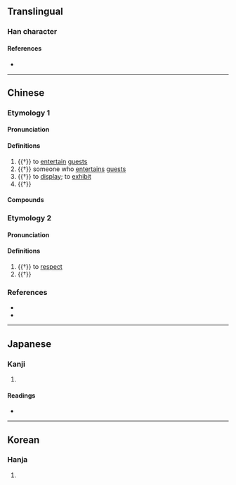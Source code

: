 {{also|傧}}
{{character info}}
==Translingual==

===Han character===
{{Han char|rn=9|rad=人|as=14|sn=16|four=23286|canj=OJMC|ids=⿰亻賓}}

====References====
* {{Han ref|kx=0119.240|dkj=01214|dj=0253.020|hdz=10232.030|uh=5110|ud=20752|bh=BEAA|bd=48810}}

----

==Chinese==

===Etymology 1===
{{zh-forms|s=傧}}

====Pronunciation====
{{zh-pron
|m=bīn,bìn,1nb=standard in Mainland,2nb=variant in Mainland,2nc=standard in Taiwan
|c=ban3
|mn=pin
|mc=2
|oc=2
|cat=v,n
}}

====Definitions====
{{zh-hanzi}}

# {{†}} to [[entertain]] [[guest]]s
# {{†}} someone who [[entertain]]s [[guest]]s
# {{†}} to [[display]]; to [[exhibit]]
# {{†}} {{zh-alt-form|擯|to [[reject]]; to [[abandon]]; to [[discard]]}}

====Compounds====
{{zh-der|九儐|价儐|儐厭|儐導|儐尸|儐從|儐畔|儐相|儐笑|儐背|儐豆|儐贊|排儐|賓儐}}

===Etymology 2===
{{zh-forms|s=傧}}

====Pronunciation====
{{zh-pron
|m=bīn
|c=ban1
|mn=pin
|mc=1
|oc=1
|cat=
}}

====Definitions====
{{zh-hanzi}}

# {{†}} to [[respect]]
# {{†}} {{zh-alt-form|顰|to [[frown]]; to [[knit one's brows]]}}

===References===
* {{R:twedu|A00256}}
* {{R:yue:Hanzi}}

----

==Japanese==

===Kanji===
{{ja-kanji|grade=|rs=人14}}

# {{rfdef|ja|sort=人14}}

====Readings====
* {{ja-readings|on=ひん|kun=すす-める, うやま-う, あいさつ}}

----

==Korean==

===Hanja===
{{ko-hanja|hangeul=빈|rv=bin|mr=pin}}

# {{rfdef|ko|sort=人14}}